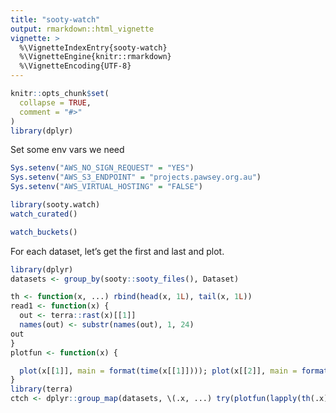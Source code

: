 ```yaml
---
title: "sooty-watch"
output: rmarkdown::html_vignette
vignette: >
  %\VignetteIndexEntry{sooty-watch}
  %\VignetteEngine{knitr::rmarkdown}
  %\VignetteEncoding{UTF-8}
---
```


```r
knitr::opts_chunk$set(
  collapse = TRUE,
  comment = "#>"
)
library(dplyr)
```

Set some env vars we need

```r
Sys.setenv("AWS_NO_SIGN_REQUEST" = "YES")
Sys.setenv("AWS_S3_ENDPOINT" = "projects.pawsey.org.au")
Sys.setenv("AWS_VIRTUAL_HOSTING" = "FALSE")
```

```r
library(sooty.watch)
watch_curated()

watch_buckets()
```

For each dataset, let's get the first and last and plot. 


```r
library(dplyr)
datasets <- group_by(sooty::sooty_files(), Dataset)

th <- function(x, ...) rbind(head(x, 1L), tail(x, 1L))
read1 <- function(x) {
  out <- terra::rast(x)[[1]]
  names(out) <- substr(names(out), 1, 24)
out
}
plotfun <- function(x) {

  plot(x[[1]], main = format(time(x[[1]]))); plot(x[[2]], main = format(time(x[[2]])))
}
library(terra)
ctch <- dplyr::group_map(datasets, \(.x, ...) try(plotfun(lapply(th(.x)$source, read1))))

```


